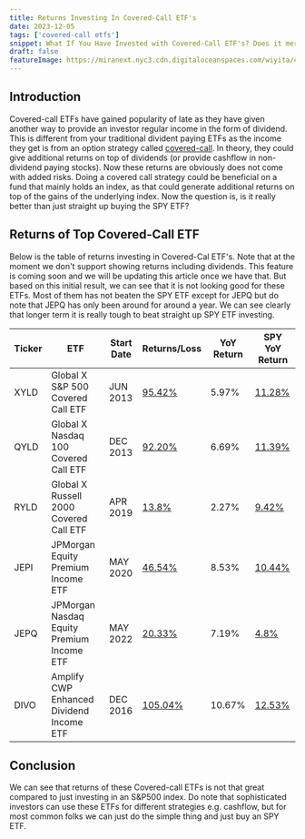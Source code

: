 ```yaml
---
title: Returns Investing In Covered-Call ETF's
date: 2023-12-05
tags: ['covered-call etfs']
snippet: What If You Have Invested with Covered-Call ETF's? Does it merit the hype?
draft: false
featureImage: https://miranext.nyc3.cdn.digitaloceanspaces.com/wiyita/covered-call-etf.png
---
```


## Introduction

Covered-call ETFs have gained popularity of late as they have given another way to provide an investor regular income in the form of dividend.
This is different from your traditional divident paying ETFs as the income they get is from an option strategy called <a href="https://www.investopedia.com/terms/c/coveredcall.asp" target="_blank">covered-call</a>. In theory,
they could give additional returns on top of dividends (or provide cashflow in non-dividend paying stocks). Now these returns are obviously does not
come with added risks. Doing a covered call strategy could be beneficial on a fund that mainly holds an index, as that could generate additional returns
on top of the gains of the underlying index. Now the question is, is it really better than just straight up buying the SPY ETF?

## Returns of Top Covered-Call ETF
Below is the table of returns investing in Covered-Cal ETF's. Note that at the moment we don't support showing returns including dividends.
This feature is coming soon and we will be updating this article once we have that. But based on this initial result, we can see that
it is not looking good for these ETFs. Most of them has not beaten the SPY ETF except for JEPQ but do note that JEPQ has only been around for around a year. We can see
clearly that longer term it is really tough to beat straight up SPY ETF investing.

| Ticker | ETF                                       | Start Date | Returns/Loss                                                                                              | YoY Return | SPY YoY Return                                                                                          |
|--------|-------------------------------------------|------------|-----------------------------------------------------------------------------------------------------------|------------|---------------------------------------------------------------------------------------------------------|
| XYLD   | Global X S&P 500 Covered Call ETF         | JUN 2013   | <a href="https://www.whatifyouinvestedthisamount.com/s/XYLD.US/2013-06/10000" target="_blank">95.42%</a>  | 5.97%      | <a href="https://www.whatifyouinvestedthisamount.com/s/SPY.US/2013-06/10000" target="_blank">11.28%</a> |
| QYLD   | Global X Nasdaq 100 Covered Call ETF      | DEC 2013   | <a href="https://www.whatifyouinvestedthisamount.com/s/QYLD.US/2013-12/10000" target="_blank">92.20%</a>  | 6.69%      | <a href="https://www.whatifyouinvestedthisamount.com/s/SPY.US/2013-06/10000" target="_blank">11.39%</a> |
| RYLD   | Global X Russell 2000 Covered Call ETF    | APR 2019   | <a href="https://www.whatifyouinvestedthisamount.com/s/RYLD.US/2019-04/10000" target="_blank">13.8%</a>   | 2.27%      | <a href="https://www.whatifyouinvestedthisamount.com/s/SPY.US/2019-04/10000" target="_blank">9.42%</a>  |
| JEPI   | JPMorgan Equity Premium Income ETF        | MAY 2020   | <a href="https://www.whatifyouinvestedthisamount.com/s/JEPI.US/2020-05/10000" target="_blank">46.54%</a>  | 8.53%      | <a href="https://www.whatifyouinvestedthisamount.com/s/SPY.US/2020-05/10000" target="_blank">10.44%</a> |
| JEPQ   | JPMorgan Nasdaq Equity Premium Income ETF | MAY 2022   | <a href="https://www.whatifyouinvestedthisamount.com/s/JEPQ.US/2022-05/10000" target="_blank">20.33%</a>  | 7.19%      | <a href="https://www.whatifyouinvestedthisamount.com/s/SPY.US/2022-05/10000" target="_blank">4.8%</a>   |
| DIVO   | Amplify CWP Enhanced Dividend Income ETF  | DEC 2016   | <a href="https://www.whatifyouinvestedthisamount.com/s/DIVO.US/2016-12/10000" target="_blank">105.04%</a> | 10.67%     | <a href="https://www.whatifyouinvestedthisamount.com/s/SPY.US/2016-12/10000" target="_blank">12.53%</a> |

## Conclusion

We can see that returns of these Covered-call ETFs is not that great compared to just investing in an S&P500 index. Do note that sophisticated investors can use these ETFs for different strategies e.g. cashflow, but for most common folks we can just do the simple thing and just buy an SPY ETF.
